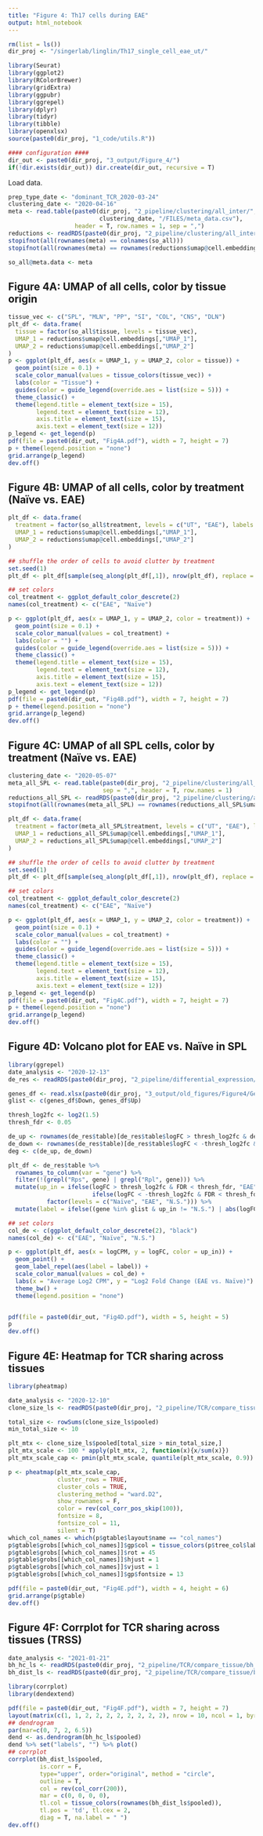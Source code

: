 ```yaml
---
title: "Figure 4: Th17 cells during EAE"
output: html_notebook
---
```


```r
rm(list = ls())
dir_proj <- "/singerlab/linglin/Th17_single_cell_eae_ut/"

library(Seurat)
library(ggplot2)
library(RColorBrewer)
library(gridExtra)
library(ggpubr)
library(ggrepel)
library(dplyr)
library(tidyr)
library(tibble)
library(openxlsx)
source(paste0(dir_proj, "1_code/utils.R"))

#### configuration ####
dir_out <- paste0(dir_proj, "3_output/Figure_4/")
if(!dir.exists(dir_out)) dir.create(dir_out, recursive = T)
```

Load data.
```r
prep_type_date <- "dominant_TCR_2020-03-24"
clustering_date <- "2020-04-16"
meta <- read.table(paste0(dir_proj, "2_pipeline/clustering/all_inter/", 
                          clustering_date, "/FILES/meta_data.csv"), 
                   header = T, row.names = 1, sep = ",")
reductions <- readRDS(paste0(dir_proj, "2_pipeline/clustering/all_inter/", clustering_date, "/FILES/reductions.rds"))
stopifnot(all(rownames(meta) == colnames(so_all)))
stopifnot(all(rownames(meta) == rownames(reductions$umap@cell.embeddings)))

so_all@meta.data <- meta
```

## Figure 4A: UMAP of all cells, color by tissue origin
```r
tissue_vec <- c("SPL", "MLN", "PP", "SI", "COL", "CNS", "DLN")
plt_df <- data.frame(
  tissue = factor(so_all$tissue, levels = tissue_vec),
  UMAP_1 = reductions$umap@cell.embeddings[,"UMAP_1"],
  UMAP_2 = reductions$umap@cell.embeddings[,"UMAP_2"]
)
p <- ggplot(plt_df, aes(x = UMAP_1, y = UMAP_2, color = tissue)) + 
  geom_point(size = 0.1) +
  scale_color_manual(values = tissue_colors(tissue_vec)) +
  labs(color = "Tissue") +
  guides(color = guide_legend(override.aes = list(size = 5))) +
  theme_classic() +
  theme(legend.title = element_text(size = 15),
        legend.text = element_text(size = 12),
        axis.title = element_text(size = 15),
        axis.text = element_text(size = 12))
p_legend <- get_legend(p)
pdf(file = paste0(dir_out, "Fig4A.pdf"), width = 7, height = 7)
p + theme(legend.position = "none")
grid.arrange(p_legend)
dev.off()
```


## Figure 4B: UMAP of all cells, color by treatment (Naïve vs. EAE)
```r
plt_df <- data.frame(
  treatment = factor(so_all$treatment, levels = c("UT", "EAE"), labels = c("Naïve", "EAE")),
  UMAP_1 = reductions$umap@cell.embeddings[,"UMAP_1"],
  UMAP_2 = reductions$umap@cell.embeddings[,"UMAP_2"]
)

## shuffle the order of cells to avoid clutter by treatment
set.seed(1)
plt_df <- plt_df[sample(seq_along(plt_df[,1]), nrow(plt_df), replace = F),]

## set colors
col_treatment <- ggplot_default_color_descrete(2)
names(col_treatment) <- c("EAE", "Naïve")

p <- ggplot(plt_df, aes(x = UMAP_1, y = UMAP_2, color = treatment)) + 
  geom_point(size = 0.1) +
  scale_color_manual(values = col_treatment) +
  labs(color = "") +
  guides(color = guide_legend(override.aes = list(size = 5))) +
  theme_classic() +
  theme(legend.title = element_text(size = 15),
        legend.text = element_text(size = 12),
        axis.title = element_text(size = 15),
        axis.text = element_text(size = 12))
p_legend <- get_legend(p)
pdf(file = paste0(dir_out, "Fig4B.pdf"), width = 7, height = 7)
p + theme(legend.position = "none")
grid.arrange(p_legend)
dev.off()
```


## Figure 4C: UMAP of all SPL cells, color by treatment (Naïve vs. EAE)
```r
clustering_date <- "2020-05-07"
meta_all_SPL <- read.table(paste0(dir_proj, "2_pipeline/clustering/all_intra/", clustering_date, "/FILES/SPL/meta_data.csv"), 
                           sep = ",", header = T, row.names = 1)
reductions_all_SPL <- readRDS(paste0(dir_proj, "2_pipeline/clustering/all_intra/", clustering_date, "/FILES/SPL/reductions.rds"))
stopifnot(all(rownames(meta_all_SPL) == rownames(reductions_all_SPL$umap@cell.embeddings)))

plt_df <- data.frame(
  treatment = factor(meta_all_SPL$treatment, levels = c("UT", "EAE"), labels = c("Naïve", "EAE")),
  UMAP_1 = reductions_all_SPL$umap@cell.embeddings[,"UMAP_1"],
  UMAP_2 = reductions_all_SPL$umap@cell.embeddings[,"UMAP_2"]
)

## shuffle the order of cells to avoid clutter by treatment
set.seed(1)
plt_df <- plt_df[sample(seq_along(plt_df[,1]), nrow(plt_df), replace = F),]

## set colors
col_treatment <- ggplot_default_color_descrete(2)
names(col_treatment) <- c("EAE", "Naïve")

p <- ggplot(plt_df, aes(x = UMAP_1, y = UMAP_2, color = treatment)) + 
  geom_point(size = 0.1) +
  scale_color_manual(values = col_treatment) +
  labs(color = "") +
  guides(color = guide_legend(override.aes = list(size = 5))) +
  theme_classic() +
  theme(legend.title = element_text(size = 15),
        legend.text = element_text(size = 12),
        axis.title = element_text(size = 15),
        axis.text = element_text(size = 12))
p_legend <- get_legend(p)
pdf(file = paste0(dir_out, "Fig4C.pdf"), width = 7, height = 7)
p + theme(legend.position = "none")
grid.arrange(p_legend)
dev.off()
```


## Figure 4D: Volcano plot for EAE vs. Naïve in SPL
```r
library(ggrepel)
date_analysis <- "2020-12-13"
de_res <- readRDS(paste0(dir_proj, "2_pipeline/differential_expression/EAE_vs_UT_GFPall/", date_analysis, "/SPL_results.rds"))

genes_df <- read.xlsx(paste0(dir_proj, "3_output/old_figures/Figure4/Genes_spleen_volcanoplot.xlsx"), rowNames = T)
glist <- c(genes_df$Down, genes_df$Up)

thresh_log2fc <- log2(1.5)
thresh_fdr <- 0.05

de_up <- rownames(de_res$table)[de_res$table$logFC > thresh_log2fc & de_res$table$FDR < thresh_fdr]
de_down <- rownames(de_res$table)[de_res$table$logFC < -thresh_log2fc & de_res$table$FDR < thresh_fdr]
deg <- c(de_up, de_down)

plt_df <- de_res$table %>%
  rownames_to_column(var = "gene") %>%
  filter(!(grepl("Rps", gene) | grepl("Rpl", gene))) %>% 
  mutate(up_in = ifelse(logFC > thresh_log2fc & FDR < thresh_fdr, "EAE",
                        ifelse(logFC < -thresh_log2fc & FDR < thresh_fdr, "Naïve", "N.S.")) %>%
           factor(levels = c("Naïve", "EAE", "N.S."))) %>%
  mutate(label = ifelse((gene %in% glist & up_in != "N.S.") | abs(logFC) > 2, gene, NA))

## set colors
col_de <- c(ggplot_default_color_descrete(2), "black")
names(col_de) <- c("EAE", "Naïve", "N.S.")

p <- ggplot(plt_df, aes(x = logCPM, y = logFC, color = up_in)) +
  geom_point() +
  geom_label_repel(aes(label = label)) +
  scale_color_manual(values = col_de) +
  labs(x = "Average Log2 CPM", y = "Log2 Fold Change (EAE vs. Naïve)") +
  theme_bw() +
  theme(legend.position = "none")


pdf(file = paste0(dir_out, "Fig4D.pdf"), width = 5, height = 5)
p
dev.off()

```


## Figure 4E: Heatmap for TCR sharing across tissues
```r
library(pheatmap)

date_analysis <- "2020-12-10"
clone_size_ls <- readRDS(paste0(dir_proj, "2_pipeline/TCR/compare_tissue/size_table_EAE_", date_analysis, ".rds"))

total_size <- rowSums(clone_size_ls$pooled)
min_total_size <- 10

plt_mtx <- clone_size_ls$pooled[total_size > min_total_size,]
plt_mtx_scale <- 100 * apply(plt_mtx, 2, function(x){x/sum(x)})
plt_mtx_scale_cap <- pmin(plt_mtx_scale, quantile(plt_mtx_scale, 0.9))

p <- pheatmap(plt_mtx_scale_cap, 
              cluster_rows = TRUE, 
              cluster_cols = TRUE, 
              clustering_method = "ward.D2",
              show_rownames = F, 
              color = rev(col_corr_pos_skip(100)),
              fontsize = 8,
              fontsize_col = 11,
              silent = T)
which_col_names <- which(p$gtable$layout$name == "col_names")
p$gtable$grobs[[which_col_names]]$gp$col = tissue_colors(p$tree_col$labels[p$tree_col$order])
p$gtable$grobs[[which_col_names]]$rot = 45
p$gtable$grobs[[which_col_names]]$hjust = 1
p$gtable$grobs[[which_col_names]]$vjust = 1
p$gtable$grobs[[which_col_names]]$gp$fontsize = 13

pdf(file = paste0(dir_out, "Fig4E.pdf"), width = 4, height = 6)
grid.arrange(p$gtable)
dev.off()
```


## Figure 4F: Corrplot for TCR sharing across tissues (TRSS)
```r
date_analysis <- "2021-01-21"
bh_hc_ls <- readRDS(paste0(dir_proj, "2_pipeline/TCR/compare_tissue/bh_hclust_EAE_", date_analysis, ".rds"))
bh_dist_ls <- readRDS(paste0(dir_proj, "2_pipeline/TCR/compare_tissue/bh_similarity_EAE_", date_analysis, ".rds"))

library(corrplot)
library(dendextend)

pdf(file = paste0(dir_out, "Fig4F.pdf"), width = 7, height = 7)
layout(matrix(c(1, 1, 2, 2, 2, 2, 2, 2, 2, 2), nrow = 10, ncol = 1, byrow = TRUE))
## dendrogram
par(mar=c(0, 7, 2, 6.5))
dend <- as.dendrogram(bh_hc_ls$pooled)
dend %>% set("labels", "") %>% plot()
## corrplot
corrplot(bh_dist_ls$pooled,
         is.corr = F,
         type="upper", order="original", method = "circle",
         outline = T,
         col = rev(col_corr(200)),
         mar = c(0, 0, 0, 0),
         tl.col = tissue_colors(rownames(bh_dist_ls$pooled)),
         tl.pos = 'td', tl.cex = 2,
         diag = T, na.label = " ")
dev.off()
```

